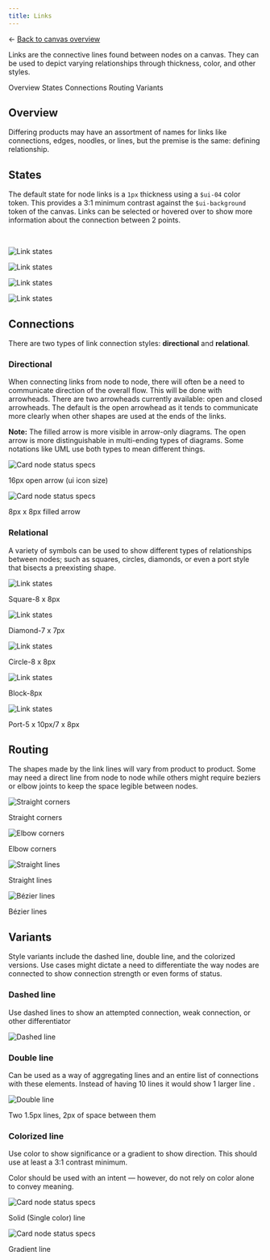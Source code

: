 ```yaml
---
title: Links
---
```


<- [Back to canvas overview](https://pages.github.ibm.com/cdai-design/pal/patterns/canvas/usage)


<PageDescription>

Links are the connective lines found between nodes on a canvas. They can be used to depict varying relationships through thickness, color, and other styles.

</PageDescription>

<AnchorLinks>
  <AnchorLink>Overview</AnchorLink>
  <AnchorLink>States</AnchorLink>
  <AnchorLink>Connections</AnchorLink>
  <AnchorLink>Routing</AnchorLink>
  <AnchorLink>Variants</AnchorLink>
</AnchorLinks>


## Overview

Differing products may have an assortment of names for links like connections, edges, noodles, or lines, but the premise is the same: defining relationship.


## States

The default state for node links is a `1px` thickness using a `$ui-04` color token. This provides a 3:1 minimum contrast against the `$ui-background` token of the canvas.  Links can be selected or hovered over to show more information about the connection between 2 points.





<br />

<Row>

<Column colLg={8}>
<Tabs>
<Tab label="White theme">

![Link states](/images/linkStatesWhite.png)

</Tab>

<Tab label="Gray 10 theme">

![Link states](/images/linkStatesGray10.png)

</Tab>

<Tab label="Gray 90 theme">

![Link states](/images/linkStatesGray90.png)

</Tab>

<Tab label="Gray 100 theme">

![Link states](/images/linkStatesGray100.png)

</Tab>

</Tabs>

</Column>

</Row>




## Connections

There are two types of link connection styles: **directional** and **relational**.

### Directional

When connecting links from node to node, there will often be a need to communicate direction of the overall flow. This will be done with arrowheads. There are two arrowheads currently available: open and closed arrowheads. The default is the open arrowhead as it tends to communicate more clearly when other shapes are used at the ends of the links.


<InlineNotification> 

**Note:** The filled arrow is more visible in arrow-only diagrams. The open arrow is more distinguishable in multi-ending types of diagrams. Some notations like UML use both types to mean different things.

</InlineNotification>

<Row>
  <Column colMd={4} colLg={4}>

![Card node status specs](/images/openArrow.png)

<Caption>
  16px open arrow (ui icon size)
  </Caption>


  </Column>


  <Column colMd={4} colLg={4}>


  
![Card node status specs](./images/filledArrow.png)

<Caption>
  8px x 8px filled arrow
  </Caption>


  </Column>
</Row>





### Relational

A variety of symbols can be used to show different types of relationships between nodes; such as squares, circles, diamonds, or even a port style that bisects a preexisting shape. 

<Row>

  <Column colMd={4} colLg={4}>

![Link states](/images/squareRelationalLinks.png)
<Caption>
Square-8 x 8px
  </Caption>

  </Column>


  <Column colMd={4} colLg={4}>

![Link states](/images/diamondRelationalLinks.png)

<Caption>
 Diamond-7 x 7px
  </Caption>

  </Column>
  </Row>
  
<Row>


  <Column colMd={4} colLg={4}>


![Link states](/images/circleRelationalLinks.png)

<Caption>
Circle-8 x 8px
  </Caption>

  </Column>



  <Column colMd={4} colLg={4}>

![Link states](/images/treeRelationalLinks.png)

<Caption>
Block-8px
  </Caption>

  </Column>

</Row>
  
<Row>

  <Column colMd={4} colLg={4}>

![Link states](/images/portRelationalLinks.png)

<Caption>
Port-5 x 10px/7 x 8px
  </Caption>


  </Column>

  
</Row>



## Routing

The shapes made by the link lines will vary from product to product. Some may need a direct line from node to node while others might require beziers or elbow joints to keep the space legible between nodes.

<Row>
  <Column colMd={4} colLg={4}>



![Straight corners](/images/straightCorners.svg)

<Caption>
Straight corners   </Caption>

  </Column>


  <Column colMd={4} colLg={4}>



  ![Elbow corners](/images/roundedCorners.svg)

  <Caption>
Elbow corners  </Caption>

  </Column>

</Row>
  
<Row>

  <Column colMd={4} colLg={4}>



![Straight lines](/images/straightLines.svg) 

<Caption>
Straight lines
  </Caption>


  </Column>


  <Column colMd={4} colLg={4}>


   ![Bézier lines](/images/bezierLines.svg)

   <Caption>
Bézier lines
  </Caption>

  </Column>
</Row>


## Variants

Style variants include the dashed line, double line, and the colorized versions. Use cases might dictate a need to differentiate the way nodes are connected to show connection strength or even forms of status.

### Dashed line

Use dashed lines to show an attempted connection, weak connection, or other differentiator


<Row>
  <Column colMd={8} colLg={8}>

![Dashed line](/images/dashedLines.png)

  </Column>
</Row>



### Double line

Can be used as a way of aggregating lines and an entire list of connections with these elements. Instead of having 10 lines it would show 1 larger line .


<Row>
  <Column colMd={8} colLg={8}>

![Double line](/images/doubleLines.png)

<Caption>
Two 1.5px lines, 2px of space between them
</Caption>


  </Column>
</Row>


### Colorized line 

Use color to show significance or a gradient to show direction. This should use at least a 3:1 contrast minimum.

Color should be used with an intent — however, do not rely on color alone to convey meaning.


<Row>
  <Column colMd={4} colLg={4}>


![Card node status specs](/images/solidLines.png)

<Caption>
  Solid (Single color) line
</Caption>


  </Column>


  <Column colMd={4} colLg={4}>

  ![Card node status specs](./images/gradientLines.png)

<Caption>
  Gradient line
</Caption>


  </Column>
</Row>








